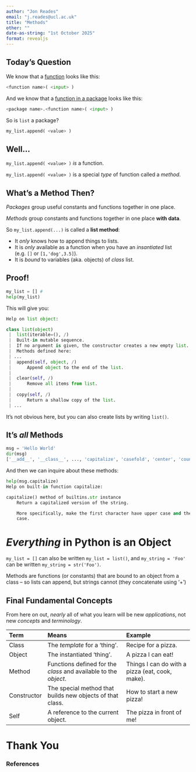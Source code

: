 ```yaml
---
author: "Jon Reades"
email: "j.reades@ucl.ac.uk"
title: "Methods"
other: ""
date-as-string: "1st October 2025"
format: revealjs
---
```


## Today's Question

We know that a [function](./4.1-Functions.qmd) looks like this:
```python
<function name>( <input> )
```
And we know that a [function in a package](./4.3-Packages.qmd) looks like this:
```python
<package name>.<function name>( <input> )
```
So is `list` a package?
```python
my_list.append( <value> )
```


## Well...

`my_list.append( <value> )` _is_ a function.

`my_list.append( <value> )` is a special *type* of function called a *method*.


## What's a Method Then?

*Packages* group useful constants and functions together in one place. 

*Methods* group constants and functions together in one place **with data**. 

So `my_list.append(...)` is called a **list method**: 

- It *only* knows how to append things to lists.
- It is *only* available as a function when you have an *insantiated* list (e.g. `[]` or `[1,'dog',3.5]`).
- It is *bound* to variables (aka. objects) of *class* list.


## Proof! {.smaller}

```python
my_list = [] # 
help(my_list)
```
This will give you:
```python
Help on list object:

class list(object)
 |  list(iterable=(), /)
 |  Built-in mutable sequence.
 |  If no argument is given, the constructor creates a new empty list.
 |  Methods defined here:
 | ...
 |  append(self, object, /)
 |      Append object to the end of the list.
 |
 |  clear(self, /)
 |      Remove all items from list.
 |
 |  copy(self, /)
 |      Return a shallow copy of the list.
 | ...
```

::: {.notes}
It's not obvious here, but you can also create lists by writing `list()`.
:::


## It's *all* Methods {.smaller}

```python
msg = 'Hello World'
dir(msg)
['__add__', '__class__', ..., 'capitalize', 'casefold', 'center', 'count', 'encode', 'endswith', 'expandtabs', 'find', 'format', ... 'strip', 'swapcase', 'title', 'translate', 'upper', 'zfill']
```

And then we can inquire about these methods:
```python
help(msg.capitalize)
Help on built-in function capitalize:

capitalize() method of builtins.str instance
    Return a capitalized version of the string.

    More specifically, make the first character have upper case and the rest lower
    case.
```

# *Everything* in Python is an Object

`my_list = []` can also be written `my_list = list()`, and `my_string = 'Foo'` can be written `my_string = str('Foo')`. 

::: {.notes}
Methods are functions (or constants) that are bound to an object from a class – so lists can append, but strings cannot (they concatenate using ‘+’)
:::

## Final Fundamental Concepts

From here on out, *nearly* all of what you learn will be new _applications_, not new _concepts_ and _terminology_.

| Term | Means | Example |
| :--- | :------------ | :---------- |
| Class | The _template_ for a 'thing'. | Recipe for a pizza. |
| Object | The instantiated 'thing'. | A pizza I can eat! |
| Method | Functions defined for the _class_ and available to the _object_. | Things I can do with a pizza (eat, cook, make). |
| Constructor | The special method that builds new objects of that class. | How to start a new pizza! |
| Self | A reference to the current object. | The pizza in front of me! |

# Thank You {background-image="/img/web/title-slide.png" background-color="#0F0C11" background-opacity="0.2"}

<h3>References</h3>